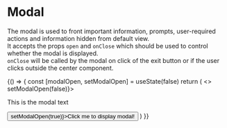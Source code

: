 
<Meta title="Modal" component={Modal} />

# Modal
The modal is used to front important information, prompts, user-required actions and information hidden from default view.  
It accepts the props `open` and `onClose` which should be used to control whether the modal is displayed.  
`onClose` will be called by the modal on click of the exit button or if the user clicks outside the center component.  

<Preview>
  <Story name="Modal">
    {() => {
      const [modalOpen, setModalOpen] = useState(false)
      return (
        <>
          <Modal open={modalOpen} onClose={() => setModalOpen(false)}>
            <p>This is the modal text</p>
          </Modal>
          <Button onClick={() => setModalOpen(true)}>Click me to display modal!</Button>
        </>
      )
    }}
  </Story>
</Preview>

<Props of={Modal} />